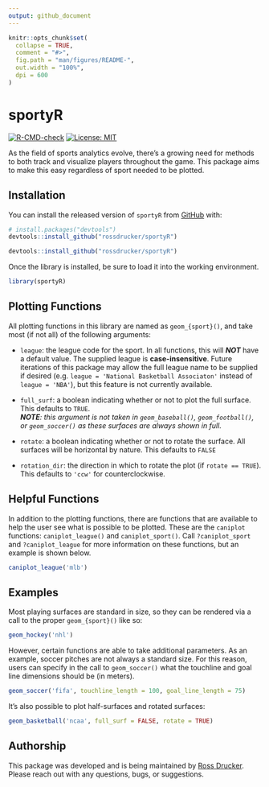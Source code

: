 ```yaml
---
output: github_document
---
```


<!-- README.md is generated from README.Rmd. Please edit that file -->

```r
knitr::opts_chunk$set(
  collapse = TRUE,
  comment = "#>",
  fig.path = "man/figures/README-",
  out.width = "100%",
  dpi = 600
)
```

# sportyR

<!-- badges: start -->
[![R-CMD-check](https://github.com/rossdrucker/sportyR/workflows/R-CMD-check/badge.svg)](https://github.com/rossdrucker/sportyR/actions)
[![License: MIT](https://img.shields.io/badge/License-MIT-orange.svg)](https://opensource.org/licenses/MIT)
<!-- badges: end -->

As the field of sports analytics evolve, there's a growing need for methods to both track and visualize players throughout the game. This package aims to make this easy regardless of sport needed to be plotted.

## Installation

You can install the released version of `sportyR` from [GitHub](https://github.com/rossdrucker/sportyR) with:

``` r
# install.packages("devtools")
devtools::install_github("rossdrucker/sportyR")
```
```r
devtools::install_github("rossdrucker/sportyR")
```

Once the library is installed, be sure to load it into the working environment.

```r
library(sportyR)
```


## Plotting Functions

All plotting functions in this library are named as `geom_{sport}()`, and take most (if not all) of the following arguments:

 - `league`: the league code for the sport. In all functions, this will ***NOT*** have a default value. The supplied league is **case-insensitive**. Future iterations of this package may allow the full league name to be supplied if desired (e.g. `league = 'National Basketball Associaton'` instead of `league = 'NBA'`), but this feature is not currently available.
 
 - `full_surf`: a boolean indicating whether or not to plot the full surface. This defaults to `TRUE`. <br>
   ***NOTE**: this argument is not taken in `geom_baseball()`, `geom_football()`, or `geom_soccer()` as these surfaces are always shown in full.*
 
 - `rotate`: a boolean indicating whether or not to rotate the surface. All surfaces will be horizontal by nature. This defaults to `FALSE`
 
 - `rotation_dir`: the direction in which to rotate the plot (if `rotate == TRUE`). This defaults to `'ccw'` for counterclockwise.

## Helpful Functions

In addition to the plotting functions, there are functions that are available to help the user see what is possible to be plotted. These are the `caniplot` functions: `caniplot_league()` and `caniplot_sport()`. Call `?caniplot_sport` and `?caniplot_league` for more information on these functions, but an example is shown below.

```r
caniplot_league('mlb')
```

## Examples

Most playing surfaces are standard in size, so they can be rendered via a call to the proper `geom_{sport}()` like so:

```r
geom_hockey('nhl')
```

However, certain functions are able to take additional parameters. As an example, soccer pitches are not always a standard size. For this reason, users can specify in the call to `geom_soccer()` what the touchline and goal line dimensions should be (in meters).

```r
geom_soccer('fifa', touchline_length = 100, goal_line_length = 75)
```

It's also possible to plot half-surfaces and rotated surfaces:

```r
geom_basketball('ncaa', full_surf = FALSE, rotate = TRUE)
```

## Authorship

This package was developed and is being maintained by [Ross Drucker](https://github.com/rossdrucker). Please reach out with any questions, bugs, or suggestions.

